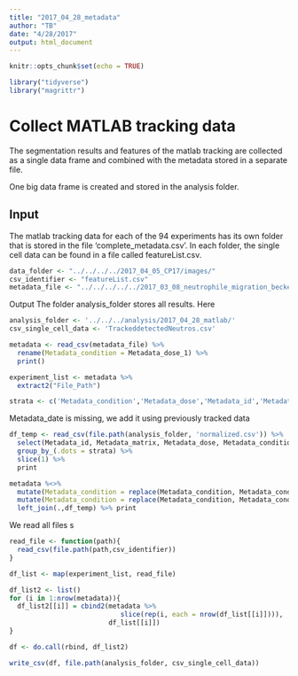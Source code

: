 ```yaml
---
title: "2017_04_28_metadata"
author: "TB"
date: "4/28/2017"
output: html_document
---
```


```r
knitr::opts_chunk$set(echo = TRUE)
```

```r
library("tidyverse")
library("magrittr")
```
# Collect MATLAB tracking data 
The segmentation results and features of the matlab tracking are collected as a single data frame and combined with the metadata stored in a separate file. 

One big data frame is created and stored in the analysis folder. 

## Input

The matlab tracking data for each of the 94 experiments has its own folder that is stored in the file 'complete_metadata.csv'. In each folder, the single cell data can be found in a file called featureList.csv. 

```r
data_folder <- "../../../../2017_04_05_CP17/images/"
csv_identifier <- "featureList.csv"
metadata_file <- "../../../../../2017_03_08_neutrophile_migration_becker/2017_04_05_CP17/complete_metadata.csv"
```

Output 
The folder analysis_folder stores all results. Here 
```r
analysis_folder <- '../../../analysis/2017_04_28_matlab/'
csv_single_cell_data <- 'TrackeddetectedNeutros.csv'

metadata <- read_csv(metadata_file) %>%
  rename(Metadata_condition = Metadata_dose_1) %>%
  print()

experiment_list <- metadata %>%
  extract2("File_Path")

strata <- c('Metadata_condition','Metadata_dose','Metadata_id','Metadata_date','Metadata_matrix')
```
Metadata_date is missing, we add it using previously tracked data 
```r
df_temp <- read_csv(file.path(analysis_folder, 'normalized.csv')) %>% 
  select(Metadata_id, Metadata_matrix, Metadata_dose, Metadata_condition, Metadata_date) %>% 
  group_by_(.dots = strata) %>% 
  slice(1) %>%
  print

metadata %<>% 
  mutate(Metadata_condition = replace(Metadata_condition, Metadata_condition == 'cont', 'control')) %>% 
  mutate(Metadata_condition = replace(Metadata_condition, Metadata_condition == 'vehi', 'vehicle')) %>%
  left_join(.,df_temp) %>% print


```
We read all files s

```r
read_file <- function(path){
  read_csv(file.path(path,csv_identifier))
}

df_list <- map(experiment_list, read_file)
```

```r
df_list2 <- list()
for (i in 1:nrow(metadata)){
  df_list2[[i]] = cbind2(metadata %>% 
                            slice(rep(i, each = nrow(df_list[[i]]))),
                         df_list[[i]])
}
```

```r
df <- do.call(rbind, df_list2) 

write_csv(df, file.path(analysis_folder, csv_single_cell_data))

```

